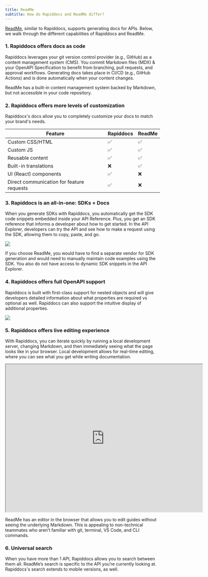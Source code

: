 ```yaml
---
title: ReadMe
subtitle: How do Rapiddocs and ReadMe differ?
---
```


[ReadMe](https://www.readme.com/), similar to Rapiddocs, supports generating docs for APIs. Below, we walk through the different capabilities of Rapiddocs and ReadMe.

### 1. Rapiddocs offers docs as code
Rapiddocs leverages your git version control provider (e.g., GitHub) as a content management system (CMS). You commit Markdown files (MDX) & your OpenAPI Specification to benefit from branching, pull requests, and approval workflows. Generating docs takes place in CI/CD (e.g., GitHub Actions) and is done automatically when your content changes.

ReadMe has a built-in content management system backed by Markdown, but not accessible in your code repository.

### 2. Rapiddocs offers more levels of customization
Rapiddocs's docs allow you to completely customize your docs to match your brand's needs. 

| Feature | Rapiddocs | ReadMe |
| ------- | ---- | ------ |
| Custom CSS/HTML | ✅ | ✅ |
| Custom JS | ✅ | ✅ |
| Reusable content | ✅ | ✅ |
| Built-in translations | ❌ | ✅ |
| UI (React) components | ✅ | ❌ |
| Direct communication for feature requests | ✅ | ❌ |

### 3. Rapiddocs is an all-in-one: SDKs + Docs
When you generate SDKs with Rapiddocs, you automatically get the SDK code snippets embedded inside your API Reference. Plus, you get an SDK reference that informs a developer about how to get started. In the API Explorer, developers can try the API and see how to make a request using the SDK, allowing them to copy, paste, and go. 

<Frame caption="API Docs with SDK code snippets (generated by Rapiddocs)">
  <img src="./hume-docs.png" />
</Frame>

If you choose ReadMe, you would have to find a separate vendor for SDK generation and would need to manually maintain code examples using the SDK. You also do not have access to dynamic SDK snippets in the API Explorer.

### 4. Rapiddocs offers full OpenAPI support
Rapiddocs is built with first-class support for nested objects and will give developers detailed information about what properties are required vs optional as well. Rapiddocs can also support the intuitive display of additional properties. 

<Frame caption="First-class support for nested objects (generated by Rapiddocs)">
  <img src="./nested-objects.png" />
</Frame>

### 5. Rapiddocs offers live editing experience
With Rapiddocs, you can iterate quickly by running a local development server, changing Markdown, and then immediately seeing what the page looks like in your browser. Local development allows for real-time editing, where you can see what you get while writing documentation.

<Frame caption="Local development environment (generated by Rapiddocs)">
  <iframe src="https://drive.google.com/file/d/1hF7h3BD_6u-qlIKdZPhyTI96tWXV4ast/preview" width="640" height="480" allow="autoplay"></iframe>
</Frame>

ReadMe has an editor in the browser that allows you to edit guides without seeing the underlying Markdown. This is appealing to non-technical teammates who aren’t familiar with git, terminal, VS Code, and CLI commands.

### 6. Universal search
When you have more than 1 API, Rapiddocs allows you to search between them all. ReadMe’s search is specific to the API you’re currently looking at. Rapiddocs's search extends to mobile versions, as well. 









